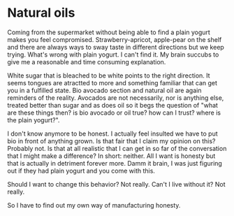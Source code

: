 # Natural oils

Coming from the supermarket without being able to find a plain yogurt makes you feel compromised. Strawberry-apricot, apple-pear on the shelf and there are always ways to sway taste in different directions but we keep trying. What's wrong with plain yogurt. I can't find it. My brain succubs to give me a reasonable and time consuming explanation.

White sugar that is bleached to be white points to the right direction. It seems tongues are atractted to more and something familiar that can get you in a fulfilled state. Bio avocado section and natural oil are again reminders of the reality. Avocados are not necessarily, nor is anything else, treated better than sugar and as does oil so it begs the question of "what are these things then? is bio avocado or oil true? how can I trust? where is the plain yogurt?".

I don't know anymore to be honest. I actually feel insulted we have to put bio in front of anything grown. Is that fair that I claim my opinion on this? Probably not. Is that at all realistic that I can get in so far of the conversation that I might make a difference? In short: neither. All I want is honesty but that is actually in detriment forever more. Damm it brain, I was just figuring out if they had plain yogurt and you come with this.

Should I want to change this behavior? Not really. Can't I live without it? Not really.

So I have to find out my own way of manufacturing honesty.